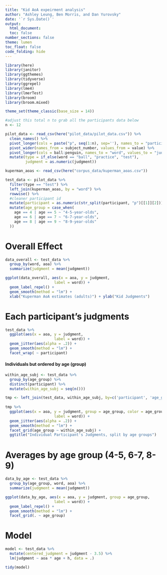 ```yaml
---
title: "Kid AoA expeirment analysis"
author: "Ashley Leung, Ben Morris, and Dan Yurovsky"
date: '`r Sys.Date()`'
output: 
  html_document:
  toc: false
number_sections: false
theme: lumen
toc_float: false
code_folding: hide
---
```


```r
library(here)
library(janitor)
library(ggthemes)
library(tidyverse)
library(ggrepel)
library(lme4)
library(lmerTest)
library(broom)
library(broom.mixed)

theme_set(theme_classic(base_size = 14))
```

```r
#adjust this total n to grab all the participants data below
n <- 12

pilot_data <- read_csv(here("pilot_data/pilot_data.csv")) %>%
  clean_names() %>%
  pivot_longer(cols = paste("p", seq(1:n), sep=''), names_to = "participant") %>%
  pivot_wider(names_from = subject_number, values_from = value) %>%
  pivot_longer(cols = ball:penguin, names_to = "word", values_to = "judgment") %>%
  mutate(type = if_else(word == "ball", "practice", "test"),
         judgment = as.numeric(judgment))

kuperman_aoas <- read_csv(here("corpus_data/kuperman_aoas.csv"))
```

```r
test_data <- pilot_data %>%
  filter(type == "test") %>%
  left_join(kuperman_aoas, by = "word") %>%
  rowwise() %>%
  #cleaner participant id
  mutate(participant = as.numeric(str_split(participant, "p")[[1]][2])) %>%
  mutate(age_group = case_when(
    age == 4 | age == 5 ~ "4-5-year-olds",
    age == 6 | age == 7 ~ "6-7-year-olds",
    age == 8 | age == 9 ~ "8-9-year-olds"
  ))
```

# Overall Effect

```r
data_overall <- test_data %>% 
  group_by(word, aoa) %>%
  summarize(judgment = mean(judgment))

ggplot(data_overall, aes(x = aoa, y = judgment,
                      label = word)) + 
  geom_label_repel() + 
  geom_smooth(method = "lm") +
  xlab("Kuperman AoA estimates (adults)") + ylab("Kid Judgments")
```


# Each participant's judgments

```r
test_data %>%
  ggplot(aes(x = aoa, y = judgment,
                      label = word)) + 
  geom_jitter(aes(alpha = .2)) +
  geom_smooth(method = "lm") + 
  facet_wrap( ~ participant)
```

#### Individuals but ordered by age (group)

```r
within_age_subj <- test_data %>%
  group_by(age_group) %>%
  distinct(participant) %>%
  mutate(within_age_subj = seq(n()))

tmp <- left_join(test_data, within_age_subj, by=c('participant', 'age_group'))
  
tmp %>%
  ggplot(aes(x = aoa, y = judgment, group = age_group, color = age_group,
                      label = word)) + 
  geom_jitter(aes(alpha = .2)) +
  geom_smooth(method = "lm") + 
  facet_grid(age_group ~ within_age_subj) +
  ggtitle("Individual Participant's Judgments, split by age groups")
```


# Averages by age group (4-5, 6-7, 8-9)

```r
data_by_age <- test_data %>% 
  group_by(age_group, word, aoa) %>%
  summarize(judgment = mean(judgment))

ggplot(data_by_age, aes(x = aoa, y = judgment, group = age_group,
                      label = word)) + 
  geom_label_repel() + 
  geom_smooth(method = "lm") + 
  facet_grid(. ~ age_group)
```



  
# Model

```r
model <- test_data %>%
  mutate(centered_judgment = judgment - 3.5) %>%
  lm(judgment ~ aoa * age + h, data = .)

tidy(model) 
```
